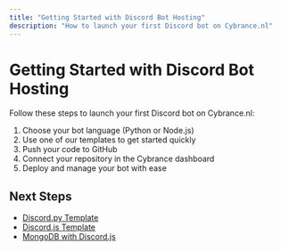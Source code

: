 ```yaml
---
title: "Getting Started with Discord Bot Hosting"
description: "How to launch your first Discord bot on Cybrance.nl"
---
```


# Getting Started with Discord Bot Hosting

Follow these steps to launch your first Discord bot on Cybrance.nl:

1. Choose your bot language (Python or Node.js)
2. Use one of our templates to get started quickly
3. Push your code to GitHub
4. Connect your repository in the Cybrance dashboard
5. Deploy and manage your bot with ease

## Next Steps

- [Discord.py Template](discordpy.mdx)
- [Discord.js Template](discordjs.mdx)
- [MongoDB with Discord.js](mongodb-discordjs.mdx)
